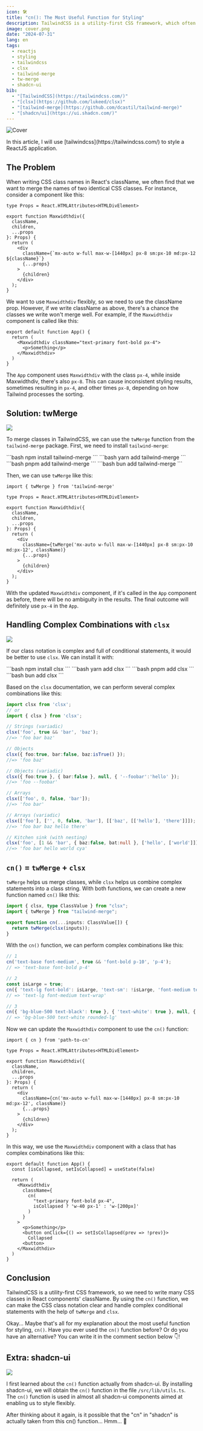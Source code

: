 ```yaml
---
icon: 🛠️
title: "cn(): The Most Useful Function for Styling"
description: TailwindCSS is a utility-first CSS framework, which often requires us to write many CSS classes in React components' className. By using the cn() function, we can make the CSS class notation clear and handle complex conditional statements.
image: cover.png
date: "2024-07-31"
lang: en
tags:
  - reactjs
  - styling
  - tailwindcss
  - clsx
  - tailwind-merge
  - tw-merge
  - shadcn-ui
bib: 
  - "[TailwindCSS](https://tailwindcss.com/)"
  - "[clsx](https://github.com/lukeed/clsx)"
  - "[tailwind-merge](https://github.com/dcastil/tailwind-merge)"
  - "[shadcn/ui](https://ui.shadcn.com/)"
---
```


<Image
  src="cover.png"
  alt="Cover"
  scale={1}
/>

<Callout>
In this article, I will use [tailwindcss](https://tailwindcss.com/) to style a ReactJS application.
</Callout>

## The Problem

When writing CSS class names in React's className, we often find that we want to merge the names of two identical CSS classes. For instance, consider a component like this:

```tsx {10} title="Maxwidthdiv.tsx"
type Props = React.HTMLAttributes<HTMLDivElement>

export function Maxwidthdiv({
  className,
  children,
  ...props
}: Props) {
  return (
    <div
      className={`mx-auto w-full max-w-[1440px] px-8 sm:px-10 md:px-12 ${className}`}
      {...props}
    >
      {children}
    </div>
  );
}
```

We want to use `Maxwidthdiv` flexibly, so we need to use the className prop. However, if we write className as above, there's a chance the classes we write won't merge well. For example, if the `Maxwidthdiv` component is called like this:

```tsx {3}
export default function App() {
  return (
    <Maxwidthdiv className="text-primary font-bold px-4">
      <p>Something</p>
    </Maxwidthdiv>
  )
}
```

The `App` component uses `Maxwidthdiv` with the class `px-4`, while inside Maxwidthdiv, there's also `px-8`. This can cause inconsistent styling results, sometimes resulting in `px-4`, and other times `px-8`, depending on how Tailwind processes the sorting.

## Solution: twMerge

<Image
  src="tw-merge.png"
  caption="Github tailwind-merge"
  scale={1}
/>

To merge classes in TailwindCSS, we can use the `twMerge` function from the `tailwind-merge` package. First, we need to install `tailwind-merge`:

<Tabs onlyCode>
  <TabsContent value="npm">
    ```bash
    npm install tailwind-merge
    ```
  </TabsContent>
  <TabsContent value="yarn">
    ```bash
    yarn add tailwind-merge
    ```
  </TabsContent>
  <TabsContent value="pnpm">
    ```bash
    pnpm add tailwind-merge
    ```
  </TabsContent>
  <TabsContent value="bun">
    ```bash
    bun add tailwind-merge
    ```
  </TabsContent>
</Tabs>

Then, we can use `twMerge` like this:

```tsx {1,12}
import { twMerge } from 'tailwind-merge'

type Props = React.HTMLAttributes<HTMLDivElement>

export function Maxwidthdiv({
  className,
  children,
  ...props
}: Props) {
  return (
    <div
      className={twMerge('mx-auto w-full max-w-[1440px] px-8 sm:px-10 md:px-12', className)}
      {...props}
    >
      {children}
    </div>
  );
}
```

With the updated `Maxwidthdiv` component, if it's called in the `App` component as before, there will be no ambiguity in the results. The final outcome will definitely use `px-4` in the `App`.

## Handling Complex Combinations with `clsx`

<Image
  src="clsx.png"
  caption="Github clsx"
  scale={1}
/>

If our class notation is complex and full of conditional statements, it would be better to use `clsx`. We can install it with:

<Tabs onlyCode>
  <TabsContent value="npm">
    ```bash
    npm install clsx
    ```
  </TabsContent>
  <TabsContent value="yarn">
    ```bash
    yarn add clsx
    ```
  </TabsContent>
  <TabsContent value="pnpm">
    ```bash
    pnpm add clsx
    ```
  </TabsContent>
  <TabsContent value="bun">
    ```bash
    bun add clsx
    ```
  </TabsContent>
</Tabs>

Based on the `clsx` documentation, we can perform several complex combinations like this:

```ts
import clsx from 'clsx';
// or
import { clsx } from 'clsx';

// Strings (variadic)
clsx('foo', true && 'bar', 'baz');
//=> 'foo bar baz'

// Objects
clsx({ foo:true, bar:false, baz:isTrue() });
//=> 'foo baz'

// Objects (variadic)
clsx({ foo:true }, { bar:false }, null, { '--foobar':'hello' });
//=> 'foo --foobar'

// Arrays
clsx(['foo', 0, false, 'bar']);
//=> 'foo bar'

// Arrays (variadic)
clsx(['foo'], ['', 0, false, 'bar'], [['baz', [['hello'], 'there']]]);
//=> 'foo bar baz hello there'

// Kitchen sink (with nesting)
clsx('foo', [1 && 'bar', { baz:false, bat:null }, ['hello', ['world']]], 'cya');
//=> 'foo bar hello world cya'
```

## `cn()` = `twMerge` + `clsx`

`twMerge` helps us merge classes, while `clsx` helps us combine complex statements into a class string. With both functions, we can create a new function named `cn()` like this:

```ts
import { clsx, type ClassValue } from "clsx";
import { twMerge } from "tailwind-merge";

export function cn(...inputs: ClassValue[]) {
  return twMerge(clsx(inputs));
}
```

With the `cn()` function, we can perform complex combinations like this:

```ts
// 1
cn('text-base font-medium', true && 'font-bold p-10', 'p-4');
// => 'text-base font-bold p-4'

// 2
const isLarge = true;
cn({ 'text-lg font-bold': isLarge, 'text-sm': !isLarge, 'font-medium text-wrap': true });
// => 'text-lg font-medium text-wrap'

// 3
cn({ 'bg-blue-500 text-black': true }, { 'text-white': true }, null, { 'rounded-lg': true });
// => 'bg-blue-500 text-white rounded-lg'
```

Now we can update the `Maxwidthdiv` component to use the `cn()` function:

```tsx {1,12}
import { cn } from 'path-to-cn'

type Props = React.HTMLAttributes<HTMLDivElement>

export function Maxwidthdiv({
  className,
  children,
  ...props
}: Props) {
  return (
    <div
      className={cn('mx-auto w-full max-w-[1440px] px-8 sm:px-10 md:px-12', className)}
      {...props}
    >
      {children}
    </div>
  );
}
```

In this way, we use the `Maxwidthdiv` component with a class that has complex combinations like this:

```tsx {6-11}
export default function App() {
  const [isCollapsed, setIsCollapsed] = useState(false)

  return (
    <Maxwidthdiv
      className={
        cn(
          "text-primary font-bold px-4",
          isCollapsed ? 'w-40 px-1' : 'w-[200px]'
        )
      }
    >
      <p>Something</p>
      <button onClick={() => setIsCollapsed(prev => !prev)}>
        Collapsed
      <button>
    </Maxwidthdiv>
  )
}
```

## Conclusion

TailwindCSS is a utility-first CSS framework, so we need to write many CSS classes in React components' className. By using the `cn()` function, we can make the CSS class notation clear and handle complex conditional statements with the help of `twMerge` and `clsx`.

Okay... Maybe that's all for my explanation about the most useful function for styling, `cn()`. Have you ever used the `cn()` function before? Or do you have an alternative? You can write it in the comment section below 👇!

## Extra: shadcn-ui

<Image
  src="shadcn-ui.png"
  caption="Landing Page shadcn-ui"
  scale={1}
/>

I first learned about the `cn()` function actually from shadcn-ui. By installing shadcn-ui, we will obtain the `cn()` function in the file `/src/lib/utils.ts`. The `cn()` function is used in almost all shadcn-ui components aimed at enabling us to style flexibly.

After thinking about it again, is it possible that the "cn" in "shadcn" is actually taken from this cn() function... Hmm... 🤔
